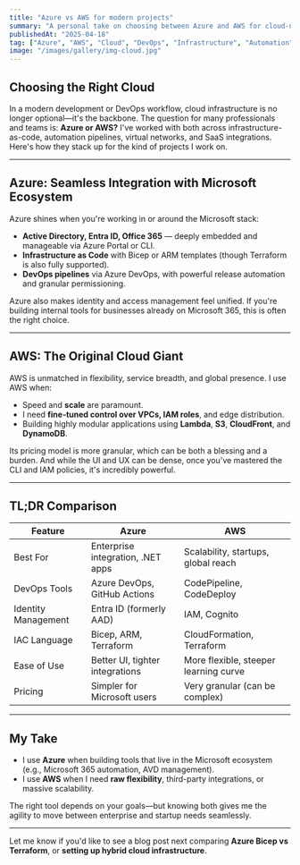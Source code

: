 ```yaml
---
title: "Azure vs AWS for modern projects"
summary: "A personal take on choosing between Azure and AWS for cloud-native development, automation, and scale."
publishedAt: "2025-04-18"
tag: ["Azure", "AWS", "Cloud", "DevOps", "Infrastructure", "Automation", "Comparison", "Microsoft", "Amazon", "Scalability"]
image: "/images/gallery/img-cloud.jpg"
---
```


## Choosing the Right Cloud

In a modern development or DevOps workflow, cloud infrastructure is no longer optional—it's the backbone. The question for many professionals and teams is: **Azure or AWS?** I've worked with both across infrastructure-as-code, automation pipelines, virtual networks, and SaaS integrations. Here's how they stack up for the kind of projects I work on.

---

##  Azure: Seamless Integration with Microsoft Ecosystem

Azure shines when you're working in or around the Microsoft stack:
- **Active Directory, Entra ID, Office 365** — deeply embedded and manageable via Azure Portal or CLI.
- **Infrastructure as Code** with Bicep or ARM templates (though Terraform is also fully supported).
- **DevOps pipelines** via Azure DevOps, with powerful release automation and granular permissioning.

Azure also makes identity and access management feel unified. If you're building internal tools for businesses already on Microsoft 365, this is often the right choice.

---

##  AWS: The Original Cloud Giant

AWS is unmatched in flexibility, service breadth, and global presence. I use AWS when:
- Speed and **scale** are paramount.
- I need **fine-tuned control over VPCs, IAM roles**, and edge distribution.
- Building highly modular applications using **Lambda**, **S3**, **CloudFront**, and **DynamoDB**.

Its pricing model is more granular, which can be both a blessing and a burden. And while the UI and UX can be dense, once you've mastered the CLI and IAM policies, it's incredibly powerful.

---

##  TL;DR Comparison

| Feature                  | **Azure**                            | **AWS**                                |
|--------------------------|--------------------------------------|----------------------------------------|
| Best For                 | Enterprise integration, .NET apps    | Scalability, startups, global reach    |
| DevOps Tools             | Azure DevOps, GitHub Actions         | CodePipeline, CodeDeploy               |
| Identity Management      | Entra ID (formerly AAD)              | IAM, Cognito                           |
| IAC Language             | Bicep, ARM, Terraform                | CloudFormation, Terraform              |
| Ease of Use              | Better UI, tighter integrations      | More flexible, steeper learning curve  |
| Pricing                  | Simpler for Microsoft users          | Very granular (can be complex)         |

---

##  My Take

- I use **Azure** when building tools that live in the Microsoft ecosystem (e.g., Microsoft 365 automation, AVD management).
- I use **AWS** when I need **raw flexibility**, third-party integrations, or massive scalability.

The right tool depends on your goals—but knowing both gives me the agility to move between enterprise and startup needs seamlessly.

---

Let me know if you'd like to see a blog post next comparing **Azure Bicep vs Terraform**, or **setting up hybrid cloud infrastructure**.
